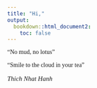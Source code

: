 ```yaml
---
title: "Hi,"
output:  
  bookdown::html_document2:
    toc: false
---
```



::: {.right}
<p style="font-family:papyrus">"No mud, no lotus"</p>
<p style="font-family:papyrus">"Smile to the cloud in your tea"</p>
<p style="font-family:papyrus; font-size:15px" >_Thich Nhat Hanh_</p>
:::


